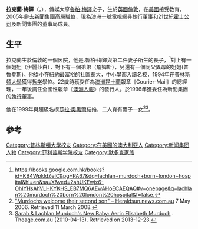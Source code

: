 {{Infobox person
| name        = 拉克蘭·梅鐸
| image       = Lachlan Murdoch in May 2013.jpg
| image_size  =
| caption     = 
| birth_date  = {{birth date and age|df=yes|1971|9|8}}
| birth_name  = 拉克蘭·基思·梅鐸
| birth_place = {{UK}}[[倫敦|倫敦]]
| nationality = 
| citizenship = 
| religion    =
| occupation  = 
| networth    = 
| spouse      = [[莎拉·梅鐸|莎拉·梅鐸]]（1999年至今）
| children    = 3
| parents     = [[魯柏·梅鐸|魯柏·梅鐸]]<br>{{link-en|安娜·梅鐸·曼|Anna Murdoch Mann}}
| relatives   =
| awards      = 
| footnotes   = 
}}
'''拉克蘭·梅鐸'''（{{lang-en|'''Lachlan Murdoch'''}}，{{bd|1971年|9月8日}}），傳媒大亨[[魯柏·梅鐸|魯柏·梅鐸]]之子，生於[[英國|英國]][[倫敦|倫敦]]，在[[美國|美國]]接受教育，2005年辭去[[新聞集團|新聞集團]]高層職位，現為澳洲[[十號電視網|十號電視網]][[非執行董事|非執行董事]]和[[21世紀霍士公司|21世紀霍士公司]]及新聞集團的董事局成員。

==生平==
拉克蘭生於倫敦的一個医院，他是.魯柏·梅鐸與第二任妻子所生的長子，<ref>https://books.google.com.hk/books?id=KB4WpkldZeIC&pg=PA67&dq=lachlan+murdoch+born+london+hospital&hl=en&sa=X&ved=2ahUKEwjx6-OhlYHsAhVLHKYKHS_EB7MQ6AEwAHoECAEQAQ#v=onepage&q=lachlan%20murdoch%20born%20london%20hospital&f=false,</ref>對上有一個姐姐（伊麗莎白），對下有一個弟弟（詹姆斯），另還有一個同父異母的姐姐(普魯登斯)。他從小在[[紐約|紐約]]最富裕的社區長大，中小學都入讀名校，1994年在[[普林斯頓大學|普林斯頓大學]]獲得[[哲学|哲学]]學位。22歲時獲委任為[[澳洲|澳洲]][[昆士蘭|昆士蘭]]報章《Courier-Mail》的總經理，一年後調任全國性報章《[[澳洲人報|澳洲人報]]》的發行人。於1996年獲委任為新聞集團的[[執行董事|執行董事]]。

他在1999年與超級名模[[莎拉·奧黑爾|莎拉·奧黑爾]]結婚，二人育有兩子一女<ref>[http://www.heraldsun.news.com.au/common/story_page/0,5478,19059417%255E1702,00.html "Murdochs welcome their second son" – Heraldsun.news.com.au] 7 May 2006. Retrieved 11 March 2008.</ref><ref>[http://www.theage.com.au/lifestyle/people/new-baby-for-murdochs-20100412-s4cj.html Sarah & Lachlan Murdoch's New Baby: Aerin Elisabeth Murdoch] {{Wayback|url=http://www.theage.com.au/lifestyle/people/new-baby-for-murdochs-20100412-s4cj.html |date=20100617041758 }}. Theage.com.au (2010-04-13). Retrieved on 2013-12-23.</ref>。

==參考==
{{reflist}}

{{DEFAULTSORT:Murdoch, Lachlan}}
[[Category:普林斯頓大學校友|Category:普林斯頓大學校友]]
[[Category:在美國的澳大利亞人|Category:在美國的澳大利亞人]]
[[Category:新闻集团人物|Category:新闻集团人物]]
[[Category:菲利普斯学院校友|Category:菲利普斯学院校友]]
[[Category:默多克家族|Category:默多克家族]]